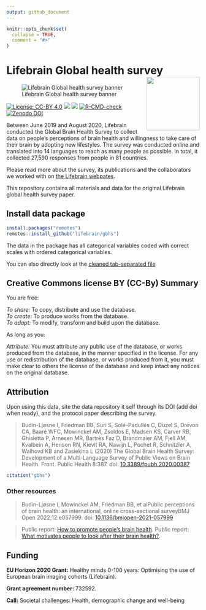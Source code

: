 ```yaml
---
output: github_document
---
```


<!-- README.md is generated from README.Rmd. Please edit that file -->

```r
knitr::opts_chunk$set(
  collapse = TRUE,
  comment = "#>"
)
```

# Lifebrain Global health survey <img src="man/figures/logo.png" align="right" alt="" width="138.5" />  

![Lifebrain Global health survey banner](./inst/img/lifebrain-banner-1771x417-72px.jpeg)

<!-- badges: start -->
[![License: CC-BY 4.0](https://img.shields.io/badge/license-CC--BY 4.0-blue.svg)](https://cran.r-project.org/web/licenses/CC-BY 4.0)
[![](https://img.shields.io/github/languages/code-size/lifebrain/gbhs.svg)](https://github.com/Lifebrain/gbhs)
[![](https://img.shields.io/badge/doi-10.3389/fpubh.2020.00387-green.svg)](https://doi.org/10.3389/fpubh.2020.00387)
[![R-CMD-check](https://github.com/Lifebrain/gbhs/actions/workflows/R-CMD-check.yaml/badge.svg)](https://github.com/Lifebrain/gbhs/actions/workflows/R-CMD-check.yaml)
[![Zenodo DOI](https://zenodo.org/badge/535578726.svg)](https://zenodo.org/badge/latestdoi/535578726)
<!-- badges: end -->

Between June 2019 and August 2020, Lifebrain conducted the Global Brain Health Survey to collect data on people’s perceptions of brain health and willingness to take care of their brain by adopting new lifestyles. The survey was conducted online and translated into 14 languages to reach as many people as possible. In total, it collected 27,590 responses from people in 81 countries.

Please read more about the survey, its publications and the collaborators we worked with on [the Lifebrain webpates](https://www.lifebrain.uio.no/global-brain-health-survey/).

This repository contains all materials and data for the original Lifebrain global health survey paper.

## Install data package

```r
install.packages("remotes")
remotes::install_github("lifebrain/gbhs")
```

The data in the package has all categorical variables coded with correct scales with ordered categorical variables.

You can also directly look at the [cleaned tab-separated file](https://raw.githubusercontent.com/Lifebrain/gbhs/main/inst/exdata/gbhs.tsv)


## Creative Commons license BY (CC-By) Summary
You are free:

_To share:_ To copy, distribute and use the database.  
_To create:_ To produce works from the database.  
_To adapt:_ To modify, transform and build upon the database.  

As long as you:

_Attribute:_ You must attribute any public use of the database, or works produced from the database, in the manner specified in the license. For any use or redistribution of the database, or works produced from it, you must make clear to others the license of the database and keep intact any notices on the original database.


## Attribution
Upon using this data, site the data repository it self through its DOI (add doi when ready), and the protocol paper describing the survey.

> Budin-Ljøsne I, Friedman BB, Suri S, Solé-Padullés C, Düzel S, Drevon CA, Baaré WFC, Mowinckel AM, Zsoldos E, Madsen KS, Carver RB, Ghisletta P, Arnesen MR, Bartrés Faz D, Brandmaier AM, Fjell AM, Kvalbein A, Henson RN, Kievit RA, Nawijn L, Pochet R, Schnitzler A, Walhovd KB and Zasiekina L (2020) The Global Brain Health Survey: Development of a Multi-Language Survey of Public Views on Brain Health. Front. Public Health 8:387. doi: [10.3389/fpubh.2020.00387](https://www.frontiersin.org/articles/10.3389/fpubh.2020.00387/full)

```r
citation("gbhs")
```

### Other resources

> Budin-Ljøsne I, Mowinckel AM, Friedman BB, et alPublic perceptions of brain health: an international, online cross-sectional surveyBMJ Open 2022;12:e057999. doi: [10.1136/bmjopen-2021-057999](https://bmjopen.bmj.com/content/12/4/e057999)

> Public report: [How to promote people's brain health](https://www.lifebrain.uio.no/news/how-to-promote.html).
> Public report: [What motivates people to look after their brain health?](https://www.lifebrain.uio.no/news/what-motivates.html).

## Funding
**EU Horizon 2020 Grant:** Healthy minds 0-100 years: Optimising the use of European brain imaging cohorts (Lifebrain).

**Grant agreement number:** 732592.

**Call:** Societal challenges: Health, demographic change and well-being



